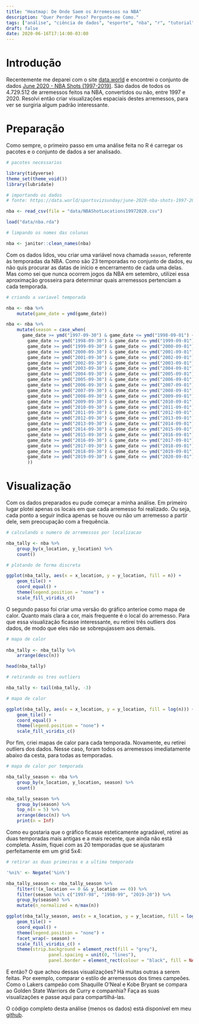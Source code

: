 ```yaml
---
title: "Heatmap: De Onde Saem os Arremessos na NBA"
description: "Quer Perder Peso? Pergunte-me Como."
tags: ["análise", "ciência de dados", "esporte", "nba", "r", "tutorial", "visualização"]
draft: false
date: 2020-06-16T17:14:00-03:00
---
```


# Introdução

Recentemente me deparei com o site [data.world](https://data.world/) e encontrei o conjunto de dados [June 2020 - NBA Shots (1997-2019)](https://data.world/sportsvizsunday/june-2020-nba-shots-1997-2019). São dados de todos os 4.729.512 de arremessos feitos na NBA, convertidos ou não, entre 1997 e 2020. Resolvi então criar visualizações espaciais destes arremessos, para ver se surgiria algum padrão interessante.


# Preparação

Como sempre, o primeiro passo em uma análise feita no R é carregar os pacotes e o conjunto de dados a ser analisado.

```r
# pacotes necessarios

library(tidyverse)
theme_set(theme_void())
library(lubridate)
```

```r
# importando os dados
# fonte: https://data.world/sportsvizsunday/june-2020-nba-shots-1997-2019

nba <- read_csv(file = "data/NBAShotLocations19972020.csv")
```

```r
load("data/nba.rda")
```

```r
# limpando os nomes das colunas

nba <- janitor::clean_names(nba)
```

Com os dados lidos, vou criar uma variável nova chamada `season`, referente às temporadas da NBA. Como são 23 temporadas no conjunto de dados, eu não quis procurar as datas de início e encerramento de cada uma delas. Mas como sei que nunca ocorrem jogos da NBA em setembro, utilizei essa aproximação grosseira para determinar quais arremessos pertenciam a cada temporada.

```r
# criando a variavel temporada

nba <- nba %>%
	mutate(game_date = ymd(game_date))

nba <- nba %>% 
	mutate(season = case_when(
	  game_date >= ymd("1997-09-30") & game_date <= ymd("1998-09-01") ~ "1997-98",
		game_date >= ymd("1998-09-30") & game_date <= ymd("1999-09-01") ~ "1998-99",
		game_date >= ymd("1999-09-30") & game_date <= ymd("2000-09-01") ~ "1999-00",
		game_date >= ymd("2000-09-30") & game_date <= ymd("2001-09-01") ~ "2000-01",
		game_date >= ymd("2001-09-30") & game_date <= ymd("2002-09-01") ~ "2001-02",
		game_date >= ymd("2002-09-30") & game_date <= ymd("2003-09-01") ~ "2002-03",
		game_date >= ymd("2003-09-30") & game_date <= ymd("2004-09-01") ~ "2003-04",
		game_date >= ymd("2004-09-30") & game_date <= ymd("2005-09-01") ~ "2004-05",
		game_date >= ymd("2005-09-30") & game_date <= ymd("2006-09-01") ~ "2005-06",
		game_date >= ymd("2006-09-30") & game_date <= ymd("2007-09-01") ~ "2006-07",
		game_date >= ymd("2007-09-30") & game_date <= ymd("2008-09-01") ~ "2007-08",
		game_date >= ymd("2008-09-30") & game_date <= ymd("2009-09-01") ~ "2008-09",
		game_date >= ymd("2009-09-30") & game_date <= ymd("2010-09-01") ~ "2009-10",
		game_date >= ymd("2010-09-30") & game_date <= ymd("2011-09-01") ~ "2010-11",
		game_date >= ymd("2011-09-30") & game_date <= ymd("2012-09-01") ~ "2011-12",
		game_date >= ymd("2012-09-30") & game_date <= ymd("2013-09-01") ~ "2012-13",
		game_date >= ymd("2013-09-30") & game_date <= ymd("2014-09-01") ~ "2013-14",
		game_date >= ymd("2014-09-30") & game_date <= ymd("2015-09-01") ~ "2014-15",
		game_date >= ymd("2015-09-30") & game_date <= ymd("2016-09-01") ~ "2015-16",
		game_date >= ymd("2016-09-30") & game_date <= ymd("2017-09-01") ~ "2016-17",
		game_date >= ymd("2017-09-30") & game_date <= ymd("2018-09-01") ~ "2017-18",
		game_date >= ymd("2018-09-30") & game_date <= ymd("2019-09-01") ~ "2018-19",
		game_date >= ymd("2019-09-30") & game_date <= ymd("2020-09-01") ~ "2019-20"
		))
```

# Visualização

Com os dados preparados eu pude começar a minha análise. Em primeiro lugar plotei apenas os locais em que cada arremesso foi realizado. Ou seja, cada ponto a seguir indica apenas se houve ou não um arremesso a partir dele, sem preocupação com a frequência.

```r
# calculando o numero de arremessos por localizacao

nba_tally <- nba %>%
	group_by(x_location, y_location) %>%
	count()

# plotando de forma discreta

ggplot(nba_tally, aes(x = x_location, y = y_location, fill = n)) +
	geom_tile() +
	coord_equal() +
	theme(legend.position = "none") +
	scale_fill_viridis_c()
```

O segundo passo foi criar uma versão do gráfico anterioe como mapa de calor. Quanto mais clara a cor, mais frequente é o local do arremesso. Para que essa visualização ficasse interessante, eu retirei três outliers dos dados, de modo que eles não se sobrepujassem aos demais. 

```r
# mapa de calor
	
nba_tally <- nba_tally %>%
	arrange(desc(n))

head(nba_tally)

# retirando os tres outliers

nba_tally <- tail(nba_tally, -3)

# mapa de calor

ggplot(nba_tally, aes(x = x_location, y = y_location, fill = log(n))) +
	geom_tile() +
	coord_equal() +
	theme(legend.position = "none") +
	scale_fill_viridis_c()
```

Por fim, criei mapas de calor para cada temporada. Novamente, eu retirei outliers dos dados. Nesse caso, foram todos os arremessos imediatamente abaixo da cesta, para todas as temporadas.

```r
# mapa de calor por temporada

nba_tally_season <- nba %>%
	group_by(x_location, y_location, season) %>%
	count()

nba_tally_season %>%
	group_by(season) %>%
	top_n(n = 5) %>%
	arrange(desc(n)) %>%
	print(n = Inf)
```

Como eu gostaria que o gráfico ficasse esteticamente agradável, retirei as duas temporadas mais antigas e a mais recente, que ainda não está completa. Assim, fiquei com as 20 temporadas que se ajustaram perfeitamente em um grid 5x4:

```r
# retirar as duas primeiras e a ultima temporada

'%ni%' <- Negate('%in%')

nba_tally_season <- nba_tally_season %>%
	filter(!(x_location == 0 && y_location == 0)) %>%
	filter(season %ni% c("1997-98", "1998-99", "2019-20")) %>%
	group_by(season) %>%
	mutate(n_normalized = n/max(n))

ggplot(nba_tally_season, aes(x = x_location, y = y_location, fill = log(1000*n_normalized))) +
	geom_tile() +
	coord_equal() +
	theme(legend.position = "none") +
	facet_wrap(~ season) +
	scale_fill_viridis_c() +
	theme(strip.background = element_rect(fill = "grey"),
				panel.spacing = unit(0, "lines"),
				panel.border = element_rect(colour = "black", fill = NA, size = 0.5))
```

E então? O que achou dessas visualizações? Há muitas outras a serem feitas. Por exemplo, comparar o estilo de arremessos dos times campeões. Como o Lakers campeão com Shaquille O'Neal e Kobe Bryant se compara ao Golden State Warriors de Curry e companhia? Faça as suas visualizações e passe aqui para compartilhá-las.

O código completo desta análise (menos os dados) está disponível em meu [github](https://github.com/mnunes/nba_viz).
